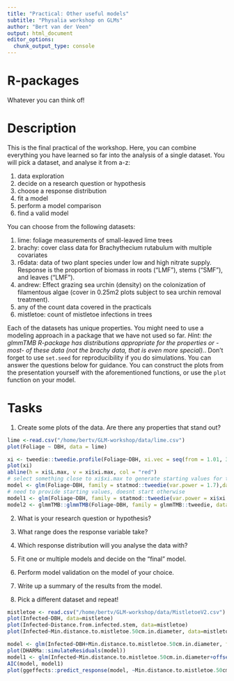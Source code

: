 ```yaml
---
title: "Practical: Other useful models"
subtitle: "Physalia workshop on GLMs"
author: "Bert van der Veen"
output: html_document
editor_options: 
  chunk_output_type: console
---
```


# R-packages

Whatever you can think of!

# Description

This is the final practical of the workshop. Here, you can combine everything you have learned so far into the analysis of a single dataset. You will pick a dataset, and analyse it from a-z:

1) data exploration
2) decide on a research question or hypothesis 
3) choose a response distribution
4) fit a model
5) perform a model comparison
6) find a valid model

You can choose from the following datasets:

1. lime: foliage measurements of small-leaved lime trees
2. brachy: cover class data for Brachythecium rutabulum with multiple covariates
3. r6data: data of two plant species under low and high nitrate supply. Response is the proportion of biomass in roots ("LMF"), stems ("SMF"), and leaves ("LMF").
4. andrew: Effect grazing sea urchin (density) on the colonization of filamentous algae (cover in 0.25m2 plots subject to sea urchin removal treatment).
5. any of the count data covered in the practicals
6. mistletoe: count of mistletoe infections in trees

Each of the datasets has unique properties. You might need to use a modeling approach in a package that we have not used so far. *Hint: the glmmTMB R-package has distributions appropriate for the properties or -most- of these data (not the brachy data, that is even more special).*. Don't forget to use `set.seed` for reproducibility if you do simulations. You can answer the questions below for guidance. You can construct the plots from the presentation yourself with the aforementioned functions, or use the `plot` function on your model.

# Tasks

1. Create some plots of the data. Are there any properties that stand out?

```r
lime <-read.csv("/home/bertv/GLM-workshop/data/lime.csv")
plot(Foliage ~ DBH, data = lime)

xi <- tweedie::tweedie.profile(Foliage~DBH, xi.vec = seq(from = 1.01, 3.5, length.out = 100), data = lime)
plot(xi)
abline(h = xi$L.max, v = xi$xi.max, col = "red")
# select something close to xi$xi.max to generate starting values for the glm algorithm
model <- glm(Foliage~DBH, family = statmod::tweedie(var.power = 1.7),data = lime)
# need to provide starting values, doesnt start otherwise
model1 <- glm(Foliage~DBH, family = statmod::tweedie(var.power = xi$xi.max), mustart = predict(model,type="response"), data = lime)
model2 <- glmmTMB::glmmTMB(Foliage~DBH, family = glmmTMB::tweedie, data = lime) # Power par = 1.9
```

2. What is your research question or hypothesis?

3. What range does the response variable take?

4. Which response distribution will you analyse the data with?

5. Fit one or multiple models and decide on the "final" model.

6. Perform model validation on the model of your choice.

7. Write up a summary of the results from the model.

8. Pick a different dataset and repeat!


```r
mistletoe <- read.csv("/home/bertv/GLM-workshop/data/MistletoeV2.csv")
plot(Infected~DBH, data=mistletoe)
plot(Infected~Distance.from.infected.stem, data=mistletoe)
plot(Infected~Min.distance.to.mistletoe.50cm.in.diameter, data=mistletoe)

model <- glm(Infected~DBH+Min.distance.to.mistletoe.50cm.in.diameter, family = "binomial", data = mistletoe)
plot(DHARMa::simulateResiduals(model))
model1 <- glm(Infected~Min.distance.to.mistletoe.50cm.in.diameter+offset(log(N12)), family = "binomial", data = mistletoe)
AIC(model, model1)
plot(ggeffects::predict_response(model, ~Min.distance.to.mistletoe.50cm.in.diameter+DBH))+ggplot2::theme_classic()
```

